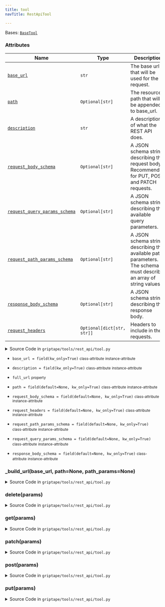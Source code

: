 ```yaml
---
title: tool
navTitle: RestApiTool

---
```


<span id="griptape.tools.rest_api.tool.RestApiTool"></span>

Bases:
 [`BaseTool`](..#griptape.tools.BaseTool "BaseTool (griptape.tools.BaseTool)")

### Attributes

| Name                                                                                                                                                                                                                                                                                                                                                              | Type                       | Description                                                                                                             |
| ----------------------------------------------------------------------------------------------------------------------------------------------------------------------------------------------------------------------------------------------------------------------------------------------------------------------------------------------------------------- | -------------------------- | ----------------------------------------------------------------------------------------------------------------------- |
| <a href="tool.mdx#griptape.tools.rest_api.tool.RestApiTool.base_url" title="base_url = field(kw_only=True)           class-attribute       instance-attribute    (griptape.tools.rest_api.tool.RestApiTool.base_url)"><code class="language-python">base_url</code></a>                                                                                           | `str`                      | The base url that will be used for the request.<br/>                                                                    |
| <a href="tool.mdx#griptape.tools.rest_api.tool.RestApiTool.path" title="path = field(default=None, kw_only=True)           class-attribute       instance-attribute    (griptape.tools.rest_api.tool.RestApiTool.path)"><code class="language-python">path</code></a>                                                                                             | `Optional[str]`            | The resource path that will be appended to base_url.<br/>                                                               |
| <a href="tool.mdx#griptape.tools.rest_api.tool.RestApiTool.description" title="description = field(kw_only=True)           class-attribute       instance-attribute    (griptape.tools.rest_api.tool.RestApiTool.description)"><code class="language-python">description</code></a>                                                                               | `str`                      | A description of what the REST API does.<br/>                                                                           |
| <a href="tool.mdx#griptape.tools.rest_api.tool.RestApiTool.request_body_schema" title="request_body_schema = field(default=None, kw_only=True)           class-attribute       instance-attribute    (griptape.tools.rest_api.tool.RestApiTool.request_body_schema)"><code class="language-python">request_body_schema</code></a>                                 | `Optional[str]`            | A JSON schema string describing the request body. Recommended for PUT, POST, and PATCH requests.<br/>                   |
| <a href="tool.mdx#griptape.tools.rest_api.tool.RestApiTool.request_query_params_schema" title="request_query_params_schema = field(default=None, kw_only=True)           class-attribute       instance-attribute    (griptape.tools.rest_api.tool.RestApiTool.request_query_params_schema)"><code class="language-python">request_query_params_schema</code></a> | `Optional[str]`            | A JSON schema string describing the available query parameters.<br/>                                                    |
| <a href="tool.mdx#griptape.tools.rest_api.tool.RestApiTool.request_path_params_schema" title="request_path_params_schema = field(default=None, kw_only=True)           class-attribute       instance-attribute    (griptape.tools.rest_api.tool.RestApiTool.request_path_params_schema)"><code class="language-python">request_path_params_schema</code></a>     | `Optional[str]`            | A JSON schema string describing the available path parameters. The schema must describe an array of string values.<br/> |
| <a href="tool.mdx#griptape.tools.rest_api.tool.RestApiTool.response_body_schema" title="response_body_schema = field(default=None, kw_only=True)           class-attribute       instance-attribute    (griptape.tools.rest_api.tool.RestApiTool.response_body_schema)"><code class="language-python">response_body_schema</code></a>                             | `Optional[str]`            | A JSON schema string describing the response body.<br/>                                                                 |
| <a href="tool.mdx#griptape.tools.rest_api.tool.RestApiTool.request_headers" title="request_headers = field(default=None, kw_only=True)           class-attribute       instance-attribute    (griptape.tools.rest_api.tool.RestApiTool.request_headers)"><code class="language-python">request_headers</code></a>                                                 | `Optional[dict[str, str]]` | Headers to include in the requests.<br/>                                                                                |

<details><summary>Source Code in <code>griptape&#47;tools&#47;rest_api&#47;tool.py</code></summary>

```python
@define
class RestApiTool(BaseTool):
    """A tool for making REST API requests.

    Attributes:
        base_url: The base url that will be used for the request.
        path: The resource path that will be appended to base_url.
        description: A description of what the REST API does.
        request_body_schema: A JSON schema string describing the request body. Recommended for PUT, POST, and PATCH requests.
        request_query_params_schema: A JSON schema string describing the available query parameters.
        request_path_params_schema: A JSON schema string describing the available path parameters. The schema must describe an array of string values.
        response_body_schema: A JSON schema string describing the response body.
        request_headers: Headers to include in the requests.
    """

    base_url: str = field(kw_only=True)
    path: Optional[str] = field(default=None, kw_only=True)
    description: str = field(kw_only=True)
    request_path_params_schema: Optional[str] = field(default=None, kw_only=True)
    request_query_params_schema: Optional[str] = field(default=None, kw_only=True)
    request_body_schema: Optional[str] = field(default=None, kw_only=True)
    response_body_schema: Optional[str] = field(default=None, kw_only=True)
    request_headers: Optional[dict[str, str]] = field(default=None, kw_only=True)

    @property
    def full_url(self) -> str:
        return self._build_url(self.base_url, path=self.path)

    @activity(
        config={
            "description": dedent(
                """
                This tool can be used to make a put request to the rest api url: {{ _self.full_url }}
                This rest api has the following description: {{ _self.description }}
                {% if _self.request_body_schema %}The request body must follow this JSON schema: {{ _self.request_body_schema }}{% endif %}
                {% if _self.response_body_schema %}The response body must follow this JSON schema: {{ _self.response_body_schema }}{% endif %}
                """,
            ),
            "schema": Schema({Literal("body", description="The request body."): dict}),
        },
    )
    def put(self, params: dict) -> BaseArtifact:
        from requests import exceptions, put

        values = params["values"]
        base_url = self.base_url
        path = self.path
        body = values["body"]
        url = self._build_url(base_url, path=path)

        try:
            response = put(url, json=body, timeout=30, headers=self.request_headers)

            return TextArtifact(response.text)
        except exceptions.RequestException as err:
            return ErrorArtifact(str(err))

    @activity(
        config={
            "description": dedent(
                """
                This tool can be used to make a patch request to the rest api url: {{ _self.full_url }}
                This rest api has the following description: {{ _self.description }}
                {% if _self.request_path_parameters %}The request path parameters must follow this JSON schema: {{ _self.request_path_params_schema }}{% endif %}
                {% if _self.request_body_schema %}The request body must follow this JSON schema: {{ _self.request_body_schema }}{% endif %}
                {% if _self.response_body_schema %}The response body must follow this JSON schema: {{ _self.response_body_schema }}{% endif %}
                """,
            ),
            "schema": Schema(
                {
                    Literal("path_params", description="The request path parameters."): Schema([str]),
                    Literal("body", description="The request body."): dict,
                },
            ),
        },
    )
    def patch(self, params: dict) -> BaseArtifact:
        from requests import exceptions, patch

        values = params["values"]
        base_url = self.base_url
        path = self.path
        body = values["body"]
        path_params = values["path_params"]
        url = self._build_url(base_url, path=path, path_params=path_params)

        try:
            response = patch(url, json=body, timeout=30, headers=self.request_headers)
            return TextArtifact(response.text)
        except exceptions.RequestException as err:
            return ErrorArtifact(str(err))

    @activity(
        config={
            "description": dedent(
                """
                This tool can be used to make a post request to the rest api url: {{ _self.full_url }}
                This rest api has the following description: {{ _self.description }}
                {% if _self.request_body_schema %}The request body must follow this JSON schema: {{ _self.request_body_schema }}{% endif %}
                {% if _self.response_body_schema %}The response body must follow this JSON schema: {{ _self.response_body_schema }}{% endif %}
                """,
            ),
            "schema": Schema({Literal("body", description="The request body."): dict}),
        },
    )
    def post(self, params: dict) -> BaseArtifact:
        from requests import exceptions, post

        values = params["values"]
        base_url = self.base_url
        path = self.path
        url = self._build_url(base_url, path=path)
        body = values["body"]

        try:
            response = post(url, json=body, timeout=30, headers=self.request_headers)
            return TextArtifact(response.text)
        except exceptions.RequestException as err:
            return ErrorArtifact(str(err))

    @activity(
        config={
            "description": dedent(
                """
                This tool can be used to make a get request to the rest api url: {{ _self.full_url }}
                This rest api has the following description: {{ _self.description }}
                {% if _self.request_path_parameters %}The request path parameters must follow this JSON schema: {{ _self.request_path_params_schema }}{% endif %}
                {% if _self.request_query_parameters %}The request query parameters must follow this JSON schema: {{ _self.request_path_params_schema }}{% endif %}
                {% if _self.response_body_schema %}The response body must follow this JSON schema: {{ _self.response_body_schema }}{% endif %}
                """,
            ),
            "schema": schema.Optional(
                Schema(
                    {
                        schema.Optional(Literal("query_params", description="The request query parameters.")): dict,
                        schema.Optional(Literal("path_params", description="The request path parameters.")): Schema(
                            [str]
                        ),
                    },
                ),
            ),
        },
    )
    def get(self, params: dict) -> BaseArtifact:
        from requests import exceptions, get

        values = params["values"]
        base_url = self.base_url
        path = self.path

        query_params = {}
        path_params = []
        if values:
            query_params = values.get("query_params", {})
            path_params = values.get("path_params", [])
        url = self._build_url(base_url, path=path, path_params=path_params)

        try:
            response = get(url, params=query_params, timeout=30, headers=self.request_headers)
            return TextArtifact(response.text)
        except exceptions.RequestException as err:
            return ErrorArtifact(str(err))

    @activity(
        config={
            "description": dedent(
                """
                This tool can be used to make a delete request to the rest api url: {{ _self.full_url }}
                This rest api has the following description: {{ _self.description }}
                {% if _self.request_path_parameters %}The request path parameters must follow this JSON schema: {{ _self.request_path_params_schema }}{% endif %}
                {% if _self.request_query_parameters %}The request query parameters must follow this JSON schema: {{ _self.request_path_params_schema }}{% endif %}
                """,
            ),
            "schema": Schema(
                {
                    schema.Optional(Literal("query_params", description="The request query parameters.")): dict,
                    schema.Optional(Literal("path_params", description="The request path parameters.")): Schema([str]),
                },
            ),
        },
    )
    def delete(self, params: dict) -> BaseArtifact:
        from requests import delete, exceptions

        values = params["values"]
        base_url = self.base_url
        path = self.path

        query_params = values.get("query_params", {})
        path_params = values.get("path_params", [])
        url = self._build_url(base_url, path=path, path_params=path_params)

        try:
            response = delete(url, params=query_params, timeout=30, headers=self.request_headers)
            return TextArtifact(response.text)
        except exceptions.RequestException as err:
            return ErrorArtifact(str(err))

    def _build_url(self, base_url: str, path: Optional[str] = None, path_params: Optional[list] = None) -> str:
        url = ""

        if path:
            url += path.strip("/")

        if path_params:
            url += f"/{str.join('/', map(str, path_params))}"

        return urljoin(base_url.strip("/"), url)
```

</details>

-   `base_url = field(kw_only=True)` <small>class-attribute</small> <small>instance-attribute</small>  <span id="griptape.tools.rest_api.tool.RestApiTool.base_url"></span> 

-   `description = field(kw_only=True)` <small>class-attribute</small> <small>instance-attribute</small>  <span id="griptape.tools.rest_api.tool.RestApiTool.description"></span> 

-   `full_url` <small>property</small>  <span id="griptape.tools.rest_api.tool.RestApiTool.full_url"></span> 

-   `path = field(default=None, kw_only=True)` <small>class-attribute</small> <small>instance-attribute</small>  <span id="griptape.tools.rest_api.tool.RestApiTool.path"></span> 

-   `request_body_schema = field(default=None, kw_only=True)` <small>class-attribute</small> <small>instance-attribute</small>  <span id="griptape.tools.rest_api.tool.RestApiTool.request_body_schema"></span> 

-   `request_headers = field(default=None, kw_only=True)` <small>class-attribute</small> <small>instance-attribute</small>  <span id="griptape.tools.rest_api.tool.RestApiTool.request_headers"></span> 

-   `request_path_params_schema = field(default=None, kw_only=True)` <small>class-attribute</small> <small>instance-attribute</small>  <span id="griptape.tools.rest_api.tool.RestApiTool.request_path_params_schema"></span> 

-   `request_query_params_schema = field(default=None, kw_only=True)` <small>class-attribute</small> <small>instance-attribute</small>  <span id="griptape.tools.rest_api.tool.RestApiTool.request_query_params_schema"></span> 

-   `response_body_schema = field(default=None, kw_only=True)` <small>class-attribute</small> <small>instance-attribute</small>  <span id="griptape.tools.rest_api.tool.RestApiTool.response_body_schema"></span> 

<span id="griptape.tools.rest_api.tool.RestApiTool._build_url"></span>

### \_build_url(base_url, path=None, path_params=None)

<details><summary>Source Code in <code>griptape&#47;tools&#47;rest_api&#47;tool.py</code></summary>

```python
def _build_url(self, base_url: str, path: Optional[str] = None, path_params: Optional[list] = None) -> str:
    url = ""

    if path:
        url += path.strip("/")

    if path_params:
        url += f"/{str.join('/', map(str, path_params))}"

    return urljoin(base_url.strip("/"), url)
```

</details>

<span id="griptape.tools.rest_api.tool.RestApiTool.delete"></span>

### delete(params)

<details><summary>Source Code in <code>griptape&#47;tools&#47;rest_api&#47;tool.py</code></summary>

```python
@activity(
    config={
        "description": dedent(
            """
            This tool can be used to make a delete request to the rest api url: {{ _self.full_url }}
            This rest api has the following description: {{ _self.description }}
            {% if _self.request_path_parameters %}The request path parameters must follow this JSON schema: {{ _self.request_path_params_schema }}{% endif %}
            {% if _self.request_query_parameters %}The request query parameters must follow this JSON schema: {{ _self.request_path_params_schema }}{% endif %}
            """,
        ),
        "schema": Schema(
            {
                schema.Optional(Literal("query_params", description="The request query parameters.")): dict,
                schema.Optional(Literal("path_params", description="The request path parameters.")): Schema([str]),
            },
        ),
    },
)
def delete(self, params: dict) -> BaseArtifact:
    from requests import delete, exceptions

    values = params["values"]
    base_url = self.base_url
    path = self.path

    query_params = values.get("query_params", {})
    path_params = values.get("path_params", [])
    url = self._build_url(base_url, path=path, path_params=path_params)

    try:
        response = delete(url, params=query_params, timeout=30, headers=self.request_headers)
        return TextArtifact(response.text)
    except exceptions.RequestException as err:
        return ErrorArtifact(str(err))
```

</details>

<span id="griptape.tools.rest_api.tool.RestApiTool.get"></span>

### get(params)

<details><summary>Source Code in <code>griptape&#47;tools&#47;rest_api&#47;tool.py</code></summary>

```python
@activity(
    config={
        "description": dedent(
            """
            This tool can be used to make a get request to the rest api url: {{ _self.full_url }}
            This rest api has the following description: {{ _self.description }}
            {% if _self.request_path_parameters %}The request path parameters must follow this JSON schema: {{ _self.request_path_params_schema }}{% endif %}
            {% if _self.request_query_parameters %}The request query parameters must follow this JSON schema: {{ _self.request_path_params_schema }}{% endif %}
            {% if _self.response_body_schema %}The response body must follow this JSON schema: {{ _self.response_body_schema }}{% endif %}
            """,
        ),
        "schema": schema.Optional(
            Schema(
                {
                    schema.Optional(Literal("query_params", description="The request query parameters.")): dict,
                    schema.Optional(Literal("path_params", description="The request path parameters.")): Schema(
                        [str]
                    ),
                },
            ),
        ),
    },
)
def get(self, params: dict) -> BaseArtifact:
    from requests import exceptions, get

    values = params["values"]
    base_url = self.base_url
    path = self.path

    query_params = {}
    path_params = []
    if values:
        query_params = values.get("query_params", {})
        path_params = values.get("path_params", [])
    url = self._build_url(base_url, path=path, path_params=path_params)

    try:
        response = get(url, params=query_params, timeout=30, headers=self.request_headers)
        return TextArtifact(response.text)
    except exceptions.RequestException as err:
        return ErrorArtifact(str(err))
```

</details>

<span id="griptape.tools.rest_api.tool.RestApiTool.patch"></span>

### patch(params)

<details><summary>Source Code in <code>griptape&#47;tools&#47;rest_api&#47;tool.py</code></summary>

```python
@activity(
    config={
        "description": dedent(
            """
            This tool can be used to make a patch request to the rest api url: {{ _self.full_url }}
            This rest api has the following description: {{ _self.description }}
            {% if _self.request_path_parameters %}The request path parameters must follow this JSON schema: {{ _self.request_path_params_schema }}{% endif %}
            {% if _self.request_body_schema %}The request body must follow this JSON schema: {{ _self.request_body_schema }}{% endif %}
            {% if _self.response_body_schema %}The response body must follow this JSON schema: {{ _self.response_body_schema }}{% endif %}
            """,
        ),
        "schema": Schema(
            {
                Literal("path_params", description="The request path parameters."): Schema([str]),
                Literal("body", description="The request body."): dict,
            },
        ),
    },
)
def patch(self, params: dict) -> BaseArtifact:
    from requests import exceptions, patch

    values = params["values"]
    base_url = self.base_url
    path = self.path
    body = values["body"]
    path_params = values["path_params"]
    url = self._build_url(base_url, path=path, path_params=path_params)

    try:
        response = patch(url, json=body, timeout=30, headers=self.request_headers)
        return TextArtifact(response.text)
    except exceptions.RequestException as err:
        return ErrorArtifact(str(err))
```

</details>

<span id="griptape.tools.rest_api.tool.RestApiTool.post"></span>

### post(params)

<details><summary>Source Code in <code>griptape&#47;tools&#47;rest_api&#47;tool.py</code></summary>

```python
@activity(
    config={
        "description": dedent(
            """
            This tool can be used to make a post request to the rest api url: {{ _self.full_url }}
            This rest api has the following description: {{ _self.description }}
            {% if _self.request_body_schema %}The request body must follow this JSON schema: {{ _self.request_body_schema }}{% endif %}
            {% if _self.response_body_schema %}The response body must follow this JSON schema: {{ _self.response_body_schema }}{% endif %}
            """,
        ),
        "schema": Schema({Literal("body", description="The request body."): dict}),
    },
)
def post(self, params: dict) -> BaseArtifact:
    from requests import exceptions, post

    values = params["values"]
    base_url = self.base_url
    path = self.path
    url = self._build_url(base_url, path=path)
    body = values["body"]

    try:
        response = post(url, json=body, timeout=30, headers=self.request_headers)
        return TextArtifact(response.text)
    except exceptions.RequestException as err:
        return ErrorArtifact(str(err))
```

</details>

<span id="griptape.tools.rest_api.tool.RestApiTool.put"></span>

### put(params)

<details><summary>Source Code in <code>griptape&#47;tools&#47;rest_api&#47;tool.py</code></summary>

```python
@activity(
    config={
        "description": dedent(
            """
            This tool can be used to make a put request to the rest api url: {{ _self.full_url }}
            This rest api has the following description: {{ _self.description }}
            {% if _self.request_body_schema %}The request body must follow this JSON schema: {{ _self.request_body_schema }}{% endif %}
            {% if _self.response_body_schema %}The response body must follow this JSON schema: {{ _self.response_body_schema }}{% endif %}
            """,
        ),
        "schema": Schema({Literal("body", description="The request body."): dict}),
    },
)
def put(self, params: dict) -> BaseArtifact:
    from requests import exceptions, put

    values = params["values"]
    base_url = self.base_url
    path = self.path
    body = values["body"]
    url = self._build_url(base_url, path=path)

    try:
        response = put(url, json=body, timeout=30, headers=self.request_headers)

        return TextArtifact(response.text)
    except exceptions.RequestException as err:
        return ErrorArtifact(str(err))
```

</details>
